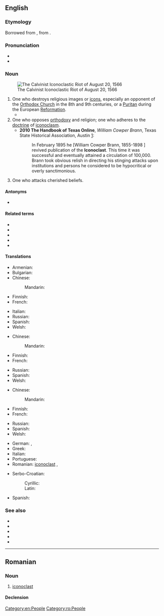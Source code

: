==English==
{{was wotd|2006|October|20}}

===Etymology===
Borrowed from {{bor|en|fr|iconoclaste}}, from {{der|en|gkm|εἰκονοκλάστης|lit=image breaker}}.

===Pronunciation===
* {{IPA|/aɪˈkɒnəklæst/|lang=en}}
* {{audio|en-us-iconoclast.ogg|Audio (US)|lang=en}}

===Noun===
{{en-noun}}
[[File:Frans Hogenberg - The Calvinist Iconoclastic Riot of August 20, 1566 - WGA11470.jpg|thumb|The Calvinist Iconoclastic Riot of August 20, 1566]]
# One who destroys religious images or [[icons]], especially an opponent of the [[Orthodox Church]] in the 8th and 9th centuries, or a [[Puritan]] during the European [[Reformation]].
#* {{quote-book|year=2004|author=Eugene TeSelle|section=Iconoclast|title=World Book Encyclopedia, 2004 edition (CD)|passage=In the days of the early Christian church, people who opposed the veneration (reverence) of images were called '''iconoclasts'''.}}
# One who opposes [[orthodoxy]] and religion; one who adheres to the [[doctrine]] of [[iconoclasm]].
#* '''2010 The Handbook of Texas Online''', ''William Cowper Brann'', Texas State Historical Association, Austin [http://www.tshaonline.org/handbook/online/articles/fbr23]:
#*: In February 1895 he [William Cowper Brann, 1855-1898 ] revived publication of the '''Iconoclast'''. This time it was successful and eventually attained a circulation of 100,000. Brann took obvious relish in directing his stinging attacks upon institutions and persons he considered to be hypocritical or overly sanctimonious.
# One who attacks cherished beliefs.

====Antonyms====
* {{l|en|iconodule}}

====Related terms====
* {{l|en|clast}}
* {{l|en|clastic}}
* {{l|en|icon}}
* {{l|en|iconoclasm}}
* {{l|en|iconoclastic}}

====Translations====
{{trans-top|one who destroys religious images or icons}}
* Armenian: {{t+|hy|պատկերամարտ}}
* Bulgarian: {{t+|bg|иконоборец|m}}
* Chinese:
*: Mandarin: {{t-needed|cmn}}
* Finnish: {{t|fi|kuvainraastaja}}
* French: {{t+|fr|iconoclaste}}
{{trans-mid}}
* Italian: {{t+|it|iconoclasta}}
* Russian: {{t+|ru|иконобо́рец|m}}
* Spanish: {{t+|es|iconoclasta}}
* Welsh: {{t|cy|delwdrylliwr|m}}
{{trans-bottom}}

{{trans-top|one who opposes orthodoxy and religion}}
* Chinese:
*: Mandarin: {{t-needed|cmn}}
* Finnish: {{t|fi|kuvainraastaja}}
* French: {{t+|fr|iconoclaste}}
{{trans-mid}}
* Russian: {{t+|ru|иконобо́рец|m}}
* Spanish: {{t+|es|iconoclasta}}
* Welsh: {{t|cy|delwdrylliwr|m}}
{{trans-bottom}}

{{trans-top|one who attacks cherished beliefs}}
* Chinese:
*: Mandarin: {{t-needed|cmn}}
* Finnish: {{t+|fi|kerettiläinen}}
* French: {{t+|fr|iconoclaste}}
{{trans-mid}}
* Russian: {{t+|ru|иконобо́рец|m}}
* Spanish: {{t+|es|iconoclasta}}
* Welsh: {{t|cy|delwdrylliwr|m}}
{{trans-bottom}}

{{checktrans-top}}
* German: {{t|de|Bilderstürmer|m}}, {{t+|de|Ikonoklast|m}}
* Greek: {{t+|el|εικονοκλάστης}}
* Italian: {{t+|it|iconoclasta|m|f}}
* Portuguese: {{t+|pt|iconoclasta|m|f}}
* Romanian: [[#Romanian|iconoclast]] {{g|m}}, {{t+|ro|iconoclastă|f}}
{{trans-mid}}
* Serbo-Croatian:
*: Cyrillic: {{t|sh|иконокласт}}
*: Latin: {{t+|sh|ikonoklast}}
* Spanish: {{t+|es|iconoclasta|m|f}}
{{trans-bottom}}

===See also===
* {{l|en|antichrist}}
* {{l|en|rebel}}
* {{l|en|radical}}
* {{l|en|dissenter}}
* {{l|en|contrarian}}

[[Category:en:People]]

----

==Romanian==

===Noun===
{{ro-noun|m|iconoclaști|f=iconoclastă}}

# [[#English|iconoclast]]

====Declension====
{{ro-noun-m|pl=iconoclaști}}

[[Category:ro:People]]